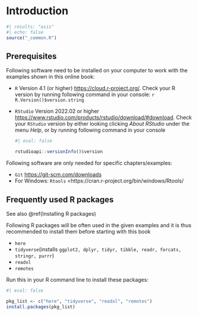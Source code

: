 # Introduction

```{r}
#| results: "asis"
#| echo: false
source("_common.R")
```

## Prerequisites

Following software need to be installed on your computer to work with the examples shown in this online book:

-   `R` Version 4.1 (or higher) <https://cloud.r-project.org/>. Check your R version by running following command in your console:
    ```{r r-version}
    R.Version()$version.string
    ```

-   `RStudio` Version 2022.02 or higher <https://www.rstudio.com/products/rstudio/download/#download>. Check your `RStudio` version by either looking clicking *About RStudio* under the menu *Help*, or by running following command in your console

    ```{r rstudio-version}
    #| eval: false
    
    rstudioapi::versionInfo()$version
    ```

Following software are only needed for specific chapters/examples:

-   `Git` <https://git-scm.com/downloads>
-   For Windows: `Rtools` \<https://cran.r-project.org/bin/windows/Rtools/

## Frequently used R packages

See also \@ref(Installing R packages)

Following R packages will be often used in the given examples and it is thus recommended to install them before starting with this book

-   `here`
-   `tidyverse`(installs `ggplot2, dplyr, tidyr, tibble, readr, forcats, stringr, purrr`)
-   `readxl`
-   `remotes`

Run this in your R command line to install these packages:

```{r}
#| eval: false

pkg_list <- c("here", "tidyverse", "readxl", "remotes")
install.packages(pkg_list)
```
